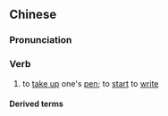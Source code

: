 {{also|提笔}}
==Chinese==
{{zh-forms|s=提笔}}

===Pronunciation===
{{zh-pron
|m=tíbǐ
|c=tai4 bat1
|h=pfs=thì-pit
|mn=thê-pit
|cat=v
}}

===Verb===
{{zh-verb}}

# to [[take up]] one's [[pen]]; to [[start]] to [[write]]

====Derived terms====
{{zh-der|提筆忘字}}